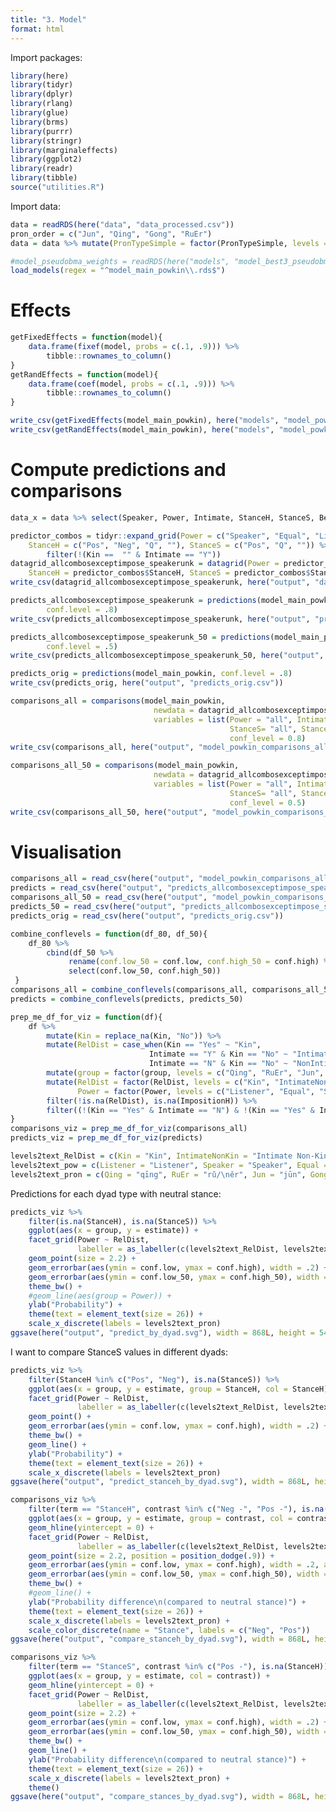 ```yaml
---
title: "3. Model"
format: html
---
```


Import packages:

```r
library(here)
library(tidyr)
library(dplyr)
library(rlang)
library(glue)
library(brms)
library(purrr)
library(stringr)
library(marginaleffects)
library(ggplot2)
library(readr)
library(tibble)
source("utilities.R")
```

Import data:

```r
data = readRDS(here("data", "data_processed.csv"))
pron_order = c("Jun", "Qing", "Gong", "RuEr")
data = data %>% mutate(PronTypeSimple = factor(PronTypeSimple, levels = pron_order))
```

```r
#model_pseudobma_weights = readRDS(here("models", "model_best3_pseudobma_weights.rds"))
load_models(regex = "^model_main_powkin\\.rds$")
```

# Effects

```r
getFixedEffects = function(model){
    data.frame(fixef(model, probs = c(.1, .9))) %>%
        tibble::rownames_to_column()
}
getRandEffects = function(model){
    data.frame(coef(model, probs = c(.1, .9))) %>%
        tibble::rownames_to_column()
}

write_csv(getFixedEffects(model_main_powkin), here("models", "model_powkin_fe.csv"))
write_csv(getRandEffects(model_main_powkin), here("models", "model_powkin_re.csv"))
```

# Compute predictions and comparisons

```r
data_x = data %>% select(Speaker, Power, Intimate, StanceH, StanceS, BenH, Kin)
```

```r
predictor_combos = tidyr::expand_grid(Power = c("Speaker", "Equal", "Listener"), Intimate = c("/", "Y", "N"), Kin = c("Yes", ""),
    StanceH = c("Pos", "Neg", "Q", ""), StanceS = c("Pos", "Q", "")) %>%
        filter(!(Kin ==  "" & Intimate == "Y"))
datagrid_allcombosexceptimpose_speakerunk = datagrid(Power = predictor_combos$Power, Intimate = predictor_combos$Intimate, Kin = predictor_combos$Kin,
    StanceH = predictor_combos$StanceH, StanceS = predictor_combos$StanceS, Speaker = "?", model = model_main_powkin)
write_csv(datagrid_allcombosexceptimpose_speakerunk, here("output", "datagrid_allcombosexceptimpose_speakerunk.csv"))
```

```r
predicts_allcombosexceptimpose_speakerunk = predictions(model_main_powkin, datagrid_allcombosexceptimpose_speakerunk,
        conf.level = .8)
write_csv(predicts_allcombosexceptimpose_speakerunk, here("output", "predicts_allcombosexceptimpose_speakerunk.csv"))
```

```r
predicts_allcombosexceptimpose_speakerunk_50 = predictions(model_main_powkin, datagrid_allcombosexceptimpose_speakerunk,
        conf.level = .5)
write_csv(predicts_allcombosexceptimpose_speakerunk_50, here("output", "predicts_allcombosexceptimpose_speakerunk_50.csv"))
```

```r
predicts_orig = predictions(model_main_powkin, conf.level = .8)
write_csv(predicts_orig, here("output", "predicts_orig.csv"))
```

```r
comparisons_all = comparisons(model_main_powkin,
                                newdata = datagrid_allcombosexceptimpose_speakerunk,
                                variables = list(Power = "all", Intimate = "all",
                                                 StanceS= "all", StanceH = "all"),
                                                 conf_level = 0.8)
write_csv(comparisons_all, here("output", "model_powkin_comparisons_all.csv"))
```

```r
comparisons_all_50 = comparisons(model_main_powkin,
                                newdata = datagrid_allcombosexceptimpose_speakerunk,
                                variables = list(Power = "all", Intimate = "all",
                                                 StanceS= "all", StanceH = "all"),
                                                 conf_level = 0.5)
write_csv(comparisons_all_50, here("output", "model_powkin_comparisons_all_50.csv"))
```

# Visualisation

```r
comparisons_all = read_csv(here("output", "model_powkin_comparisons_all.csv"))
predicts = read_csv(here("output", "predicts_allcombosexceptimpose_speakerunk.csv"))
comparisons_all_50 = read_csv(here("output", "model_powkin_comparisons_all_50.csv"))
predicts_50 = read_csv(here("output", "predicts_allcombosexceptimpose_speakerunk_50.csv"))
predicts_orig = read_csv(here("output", "predicts_orig.csv"))
```

```r
combine_conflevels = function(df_80, df_50){
    df_80 %>%
        cbind(df_50 %>%
             rename(conf.low_50 = conf.low, conf.high_50 = conf.high) %>%
             select(conf.low_50, conf.high_50))
 }
comparisons_all = combine_conflevels(comparisons_all, comparisons_all_50)
predicts = combine_conflevels(predicts, predicts_50)
```

```r
prep_me_df_for_viz = function(df){
    df %>%
        mutate(Kin = replace_na(Kin, "No")) %>%
        mutate(RelDist = case_when(Kin == "Yes" ~ "Kin",
                               Intimate == "Y" & Kin == "No" ~ "IntimateNonKin",
                               Intimate == "N" & Kin == "No" ~ "NonIntimate")) %>%
        mutate(group = factor(group, levels = c("Qing", "RuEr", "Jun", "Gong"))) %>%
        mutate(RelDist = factor(RelDist, levels = c("Kin", "IntimateNonKin", "NonIntimate")),
               Power = factor(Power, levels = c("Listener", "Equal", "Speaker"))) %>%
        filter(!is.na(RelDist), is.na(ImpositionH)) %>%
        filter((!(Kin == "Yes" & Intimate == "N") & !(Kin == "Yes" & Intimate == "/")) | is.na(Kin))
}
comparisons_viz = prep_me_df_for_viz(comparisons_all)
predicts_viz = prep_me_df_for_viz(predicts)
```

```r
levels2text_RelDist = c(Kin = "Kin", IntimateNonKin = "Intimate Non-Kin", NonIntimate = "Non-Intimate")
levels2text_pow = c(Listener = "Listener", Speaker = "Speaker", Equal = "Equal")
levels2text_pron = c(Qing = "qīng", RuEr = "rǔ/\něr", Jun = "jūn", Gong = "gōng")
```

Predictions for each dyad type with neutral stance:

```r
predicts_viz %>%
    filter(is.na(StanceH), is.na(StanceS)) %>%
    ggplot(aes(x = group, y = estimate)) +
    facet_grid(Power ~ RelDist,
               labeller = as_labeller(c(levels2text_RelDist, levels2text_pow))) +
    geom_point(size = 2.2) +
    geom_errorbar(aes(ymin = conf.low, ymax = conf.high), width = .2) +
    geom_errorbar(aes(ymin = conf.low_50, ymax = conf.high_50), width = 0, linewidth = 1) +
    theme_bw() + 
    #geom_line(aes(group = Power)) +
    ylab("Probability") +
    theme(text = element_text(size = 26)) +
    scale_x_discrete(labels = levels2text_pron)
ggsave(here("output", "predict_by_dyad.svg"), width = 868L, height = 546L, units = "px")
```

I want to compare StanceS values in different dyads:

```r
predicts_viz %>%
    filter(StanceH %in% c("Pos", "Neg"), is.na(StanceS)) %>%
    ggplot(aes(x = group, y = estimate, group = StanceH, col = StanceH)) +
    facet_grid(Power ~ RelDist,
               labeller = as_labeller(c(levels2text_RelDist, levels2text_pow))) +
    geom_point() +
    geom_errorbar(aes(ymin = conf.low, ymax = conf.high), width = .2) +
    theme_bw() + 
    geom_line() +
    ylab("Probability") +
    theme(text = element_text(size = 26)) +
    scale_x_discrete(labels = levels2text_pron)
ggsave(here("output", "predict_stanceh_by_dyad.svg"), width = 868L, height = 546L, units = "px")

```

```r
comparisons_viz %>%
    filter(term == "StanceH", contrast %in% c("Neg -", "Pos -"), is.na(StanceS)) %>%
    ggplot(aes(x = group, y = estimate, group = contrast, col = contrast)) +
    geom_hline(yintercept = 0) +
    facet_grid(Power ~ RelDist,
               labeller = as_labeller(c(levels2text_RelDist, levels2text_pow))) +
    geom_point(size = 2.2, position = position_dodge(.9)) +
    geom_errorbar(aes(ymin = conf.low, ymax = conf.high), width = .2, alpha = .8, position = position_dodge(.9)) +
    geom_errorbar(aes(ymin = conf.low_50, ymax = conf.high_50), width = 0, linewidth = 1.5, alpha = .8, position = position_dodge(.9)) +
    theme_bw() + 
    #geom_line() +
    ylab("Probability difference\n(compared to neutral stance)") +
    theme(text = element_text(size = 26)) +
    scale_x_discrete(labels = levels2text_pron) +
    scale_color_discrete(name = "Stance", labels = c("Neg", "Pos"))
ggsave(here("output", "compare_stanceh_by_dyad.svg"), width = 868L, height = 546L, units = "px")

```

```r
comparisons_viz %>%
    filter(term == "StanceS", contrast %in% c("Pos -"), is.na(StanceH)) %>%
    ggplot(aes(x = group, y = estimate, col = contrast)) +
    geom_hline(yintercept = 0) +
    facet_grid(Power ~ RelDist,
               labeller = as_labeller(c(levels2text_RelDist, levels2text_pow))) +
    geom_point(size = 2.2) +
    geom_errorbar(aes(ymin = conf.low, ymax = conf.high), width = .2) +
    geom_errorbar(aes(ymin = conf.low_50, ymax = conf.high_50), width = 0, linewidth = 2) +
    theme_bw() + 
    geom_line() +
    ylab("Probability difference\n(compared to neutral stance)") +
    theme(text = element_text(size = 26)) +
    scale_x_discrete(labels = levels2text_pron) +
    theme()
ggsave(here("output", "compare_stances_by_dyad.svg"), width = 868L, height = 546L, units = "px")

```